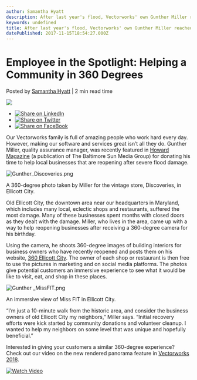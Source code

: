 ```yaml
---
author: Samantha Hyatt
description: After last year's flood, Vectorworks' own Gunther Miller reached out to help local businesses with 360-degree photos. 
keywords: undefined
title: After last year's flood, Vectorworks' own Gunther Miller reached out to help local businesses with 360-degree photos.  
datePublished: 2017-11-15T18:54:27.000Z
---
```

  

# Employee in the Spotlight: Helping a Community in 360 Degrees

 Posted by [Samantha Hyatt](https://blog.vectorworks.net/author/samanthahyatt) | 2 min read time 

![](https://blog.vectorworks.net/hubfs/Blog%20Images/171115_Gunther/Gunther_Discoveries.png) 

* [![Share on LinkedIn](https://2659751.fs1.hubspotusercontent-na1.net/hubfs/2659751/michaelDemo/share-LI.png)](http://www.linkedin.com/shareArticle?mini=true&url=https%3A%2F%2Fblog.vectorworks.net%2Femployee-in-the-spotlight-helping-a-community-in-360-degrees)
* [![Share on Twitter](https://2659751.fs1.hubspotusercontent-na1.net/hubfs/2659751/michaelDemo/share-TW.png)](https://www.twitter.com/share?text=Employee%20in%20the%20Spotlight:%20Helping%20a%20Community%20in%20360%20Degrees&url=https%3A%2F%2Fblog.vectorworks.net%2Femployee-in-the-spotlight-helping-a-community-in-360-degrees&via=PMGTweets)
* [![Share on FaceBook](https://2659751.fs1.hubspotusercontent-na1.net/hubfs/2659751/michaelDemo/share-FB.png)](https://www.facebook.com/sharer/sharer.php?u=https%3A%2F%2Fblog.vectorworks.net%2Femployee-in-the-spotlight-helping-a-community-in-360-degrees)

Our Vectorworks family is full of amazing people who work hard every day. However, making our software and services great isn’t all they do. Gunther Miller, quality assurance manager, was recently featured in [Howard Magazine](http://www.baltimoresun.com/news/maryland/howard/howard-magazine/bs-mg-ho-360-ellicott-city-20171009-story.html) (a publication of The Baltimore Sun Media Group) for donating his time to help local businesses that are reopening after severe flood damage.

![Gunther_Discoveries.png](https://blog.vectorworks.net/hs-fs/hubfs/Blog%20Images/171115_Gunther/Gunther_Discoveries.png?width=621&height=317&name=Gunther_Discoveries.png)

A 360-degree photo taken by Miller for the vintage store, Discoveries, in Ellicott City.

Old Ellicott City, the downtown area near our headquarters in Maryland, which includes many local, eclectic shops and restaurants, suffered the most damage. Many of these businesses spent months with closed doors as they dealt with the damage. Miller, who lives in the area, came up with a way to help reopening businesses after receiving a 360-degree camera for his birthday.

Using the camera, he shoots 360-degree images of building interiors for business owners who have recently reopened and posts them on his website, [360 Ellicott City](http://www.360ellicottcity.com/). The owner of each shop or restaurant is then free to use the pictures in marketing and on social media platforms. The photos give potential customers an immersive experience to see what it would be like to visit, eat, and shop in these places.

![Gunther _MissFIT.png](https://blog.vectorworks.net/hs-fs/hubfs/Blog%20Images/171115_Gunther/Gunther%20_MissFIT.png?width=621&height=317&name=Gunther%20_MissFIT.png)

An immersive view of Miss FIT in Ellicott City. 

“I’m just a 10-minute walk from the historic area, and consider the business owners of old Ellicott City my neighbors,” Miller says. “Initial recovery efforts were kick started by community donations and volunteer cleanup. I wanted to help my neighbors on some level that was unique and hopefully beneficial.”

Interested in giving your customers a similar 360-degree experience? Check out our video on the new rendered panorama feature in [Vectorworks 2018](http://www.vectorworks.net/en/2018?utm%5Fcampaign=blog&utm%5Fsource=intext&utm%5Fmedium=planetvectorworks&utm%5Fcontent=gunther111517). 

[![Watch Video](https://no-cache.hubspot.com/cta/default/3018241/a5eb199f-c554-4d54-b982-00be55357bac.png)](https://cta-redirect.hubspot.com/cta/redirect/3018241/a5eb199f-c554-4d54-b982-00be55357bac) 

  
